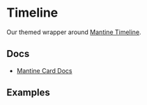 
<Meta of={TimelineStories} />

# Timeline

Our themed wrapper around [Mantine Timeline](https://mantine.dev/core/timeline/).

## Docs

- [Mantine Card Docs](https://mantine.dev/core/timeline/)

## Examples

<Canvas of={TimelineStories.Default} />
